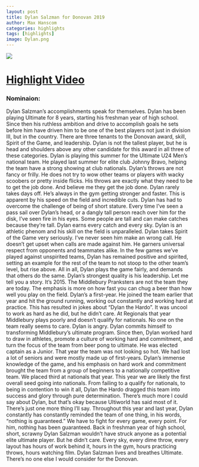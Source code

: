 ```yaml
---
layout: post
title: Dylan Salzman for Donovan 2019
author: Max Hanscom
categories: highlights
tags: [highlights]
image: Dylan.png
---
```


![](assets/img/Dylan.png)


# [Highlight Video](https://www.youtube.com/watch?v=PCJuBbjL1rA)

### Nominaion:

Dylan Salzman's accomplishments speak for themselves. Dylan has been playing Ultimate for 8 years, starting his freshman year of high school. Since then his ruthless ambition and drive to accomplish goals he sets before him have driven him to be one of the best players not just in division III, but in the country. There are three tenants to the Donovan award, skill, Spirit of the Game, and leadership. Dylan is not the tallest player, but he is head and shoulders above any other candidate for this award in all three of these categories. Dylan is playing this summer for the Ultimate U24 Men's national team. He played last summer for elite club Johnny Bravo, helping the team have a strong showing at club nationals. Dylan's throws are not fancy or frilly. He does not try to wow other teams or players with wacky scoobers or pretty inside flicks. His throws are exactly what they need to be to get the job done. And believe me they get the job done. Dylan rarely takes days off. He's always in the gym getting stronger and faster. This is apparent by his speed on the field and incredible cuts. Dylan has had to overcome the challenge of being of short stature. Every time I've seen a pass sail over Dylan's head, or a dangly tall person reach over him for the disk, I've seen fire in his eyes. Some people are tall and can make catches because they're tall. Dylan earns every catch and every sky. Dylan is an athletic phenom and his skill on the field is unparalleled. Dylan takes Spirit of the Game very seriously. I've never seen him make an wrong call. He doesn't get upset when calls are made against him. He garners universal respect from opponents and teammates alike. In the few games we've played against unspirited teams, Dylan has remained positive and spirited, setting an example for the rest of the team to not stoop to the other team's level, but rise above. All in all, Dylan plays the game fairly, and demands that others do the same. Dylan's strongest quality is his leadership. Let me tell you a story. It's 2015. The Middlebury Pranksters are not the team they are today. The emphasis is more on how fast you can chug a beer than how well you play on the field. Dylan's a first-year. He joined the team earlier that year and hit the ground running, working out constantly and working hard at practice. This has resulted in jokes about "Dylan the Hardo". It was uncool to work as hard as he did, but he didn't care. At Regionals that year Middlebury plays poorly and doesn't qualify for nationals. No one on the team really seems to care. Dylan is angry. Dylan commits himself to transforming Middlebury's ultimate program. Since then, Dylan worked hard to draw in athletes, promote a culture of working hard and commitment, and turn the focus of the team from beer pong to ultimate. He was elected captain as a Junior. That year the team was not looking so hot. We had lost a lot of seniors and were mostly made up of first-years. Dylan's immense knowledge of the game, and his emphasis on hard work and commitment brought the team from a group of beginners to a nationally competitive team. We placed third at nationals that year. This year we are likely the first overall seed going into nationals. From failing to a qualify for nationals, to being in contention to win it all, Dylan the Hardo dragged this team into success and glory through pure determination. There's much more I could say about Dylan, but that's okay because Ultiworld has said most of it. There's just one more thing I'll say. Throughout this year and last year, Dylan constantly has constantly reminded the team of one thing, in his words, "nothing is guaranteed." We have to fight for every game, every point. For him, nothing has been guaranteed. Back in freshman year of high school, short, scrawny Dylan Salzman wouldn't have struck anyone as a potential elite ultimate player. But he didn't care. Every sky, every dime throw, every layout has hours of work behind it, hours in the gym, hours practicing throws, hours watching film. Dylan Salzman lives and breathes Ultimate. There's no one else I would consider for the Donovan.
